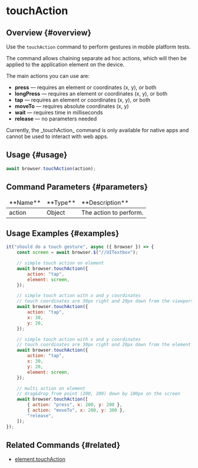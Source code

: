 
# touchAction

## Overview {#overview}

Use the `touchAction` command to perform gestures in mobile platform tests.

The command allows chaining separate ad hoc actions, which will then be applied to the application element on the device.

The main actions you can use are:

-   **press** — requires an element or coordinates (x, y), or both
-   **longPress** — requires an element or coordinates (x, y), or both
-   **tap** — requires an element or coordinates (x, y), or both
-   **moveTo** — requires absolute coordinates (x, y)
-   **wait** — requires time in milliseconds
-   **release** — no parameters needed

<Admonition type="warning">
    Currently, the _touchAction_ command is only available for native apps and cannot be used to
    interact with web apps.
</Admonition>

## Usage {#usage}

```javascript
await browser.touchAction(action);
```

## Command Parameters {#parameters}

<table>
<thead>
<tr><td>**Name**</td><td>**Type**</td><td>**Description**</td></tr>
</thead>
<tbody>
<tr><td>action</td><td>Object</td><td>The action to perform.</td></tr>

</tbody>
</table>

## Usage Examples {#examples}

```javascript
it("should do a touch gesture", async ({ browser }) => {
    const screen = await browser.$("//UITextbox");

    // simple touch action on element
    await browser.touchAction({
        action: "tap",
        element: screen,
    });

    // simple touch action with x and y coordinates
    // touch coordinates are 30px right and 20px down from the viewport
    await browser.touchAction({
        action: "tap",
        x: 30,
        y: 20,
    });

    // simple touch action with x and y coordinates
    // touch coordinates are 30px right and 20px down from the element center
    await browser.touchAction({
        action: "tap",
        x: 30,
        y: 20,
        element: screen,
    });

    // multi action on element
    // drag&drop from point (200, 200) down by 100px on the screen
    await browser.touchAction([
        { action: "press", x: 200, y: 200 },
        { action: "moveTo", x: 200, y: 300 },
        "release",
    ]);
});
```

## Related Commands {#related}

-   [element.touchAction](../../element/touchAction)

[ad-hoc]: https://en.wikipedia.org/wiki/Ad_hoc
